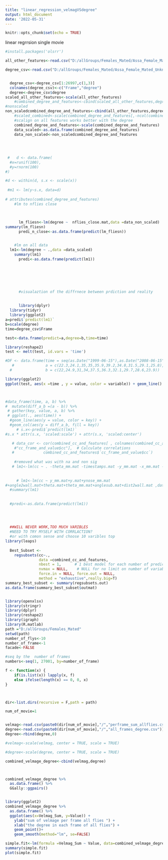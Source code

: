 ```yaml
---
title: "linear_regression_velmagVSdegree"
output: html_document
date: '2022-05-31'
---
```


```r
knitr::opts_chunk$set(echo = TRUE)
```

linear regrrsion single movie


```r
#install.packages('olsrr')

all_other_features<-read.csv("D:/allGroups/Females_Mated/Assa_Female_Mated_Unknown_RigA_20211025T120646/per_framefeatures_sum_allflies.csv")[1:26997,]

degree_csv<-read.csv("D:/allGroups/Females_Mated/Assa_Female_Mated_Unknown_RigA_20211025T120646/all_frames_degree.csv")


  degree_csv<-degree_csv[1:26997,c(1,3)]
  colnames(degree_csv)<-c("Frame","degree")
  degree<-degree_csv$degree
scaled_all_other_features<-scale(all_other_features)
    #combined_degree_and_features<-cbind(scaled_all_other_features,degree)
#nonscaled
non_scaledcombined_degree_and_features<-cbind(all_other_features,degree)
    #scaled_combined<-scale(combined_degree_and_features[,-ncol(combined_degree_and_features)])
    #scalign on all features works better with the degree
    combined_degree_and_features<-scale(combined_degree_and_features)
    data_scaled<-as.data.frame(combined_degree_and_features)
    data_non_scaled<-non_scaledcombined_degree_and_features
  
    
    
    
 #   d <- data.frame(
  #x=runif(100),
  #y=rnorm(100)
#)

#d <- within(d, s.x <- scale(x))
    
 #m1 <- lm(y~s.x, data=d)
  
# attributes(combined_degree_and_features)
    #lm to nflies close
    
    

      lm_fliesn<-lm(degree ~  nflies_close.mat,data =data_non_scaled)
summary(lm_fliesn)
      predi_n_close<-as.data.frame(predict(lm_fliesn))


    #lm on all data
  lm1<-lm(degree ~ .,data =data_scaled)
    summary(lm1)
      predi<-as.data.frame(predict(lm1))
      
      
      
      
      
      
      #visualaztion of the diffrnece between prdiction and reality
      
      
      library(dplyr)
  library(tidyr)
  library(ggplot2)
a=predi$`predict(lm1)`
b=scale(degree)
time=degree_csv$Frame

test<-data.frame(predict=a,degree=b,time=time)

library(reshape2)
test <- melt(test, id.vars = 'time')

#DF <- data.frame(time = seq(as.Date("1999-06-15"),as.Date("2008-06-15"), by= "years"),
   #              a = c(22.3,24.1,35,35,35.9,39.2,34.8,31.5,29.1,25.8),
  #               b = c(22,24.9,31,34,37.5,36.3,32.1,29.7,28.6,23.9))

library(ggplot2)
ggplot(test, aes(x =time , y = value, color = variable)) + geom_line()



#data_frame(time, a, b) %>%
#  mutate(diff_a_b =(a - b)) %>% 
 # gather(key, value, a, b) %>% 
 # ggplot(., aes(time)) +
  #geom_line(aes(y = value, color = key)) + 
  #geom_col(aes(y = diff_a_b, fill = key))
     # s.x<-predi$`predict(lm1)`
#s.x * attr(s.x, 'scaled:scale') + attr(s.x, 'scaled:center')

   # data_cor <- cor(combined_cc_and_features[ , colnames(combined_cc_and_features) != 
    #"cc_frame_and_value$cc"],  # Calculate correlations
   #             combined_cc_and_features$`cc_frame_and_value$cc`)
    
    #removed what was with na and non sig
   # lm1<-lm(cc ~ . -theta_mm.mat -timestamps.mat -y_mm.mat -x_mm.mat -dt.mat -dist2wall.mat -a_mm.mat -b_mm.mat -a.mat -absdtheta.mat -absdv_cor.mat -corfrac_min.mat -yaw.mat -veltoward_nose2ell.mat -velmag_nose.mat -velmag.mat -signdtheta.mat -phi.mat -dv_cor.mat -du_tail.mat -dphi.mat -flipdv_cor.mat -dangle2wall.mat -absphidiff_anglesub.mat, data=combined_cc_and_features)
    
    
     # lm1<-lm(cc ~ y_mm.mat+y.mat+ynose_mm.mat
#+angle2wall.mat+theta.mat+theta_mm.mat+anglesub.mat+dist2wall.mat ,data=combined_cc_and_features)  
  #summary(lm1)
  
  
  #predi<-as.data.frame(predict(lm1))
  
  
  
  
  ##WILL NEVER WORK,TOO MUCH VARIBLES
  #NEED TO TRY MYSELF WITH CORRLACTION?
  #or with comon sense and choose 10 varibles top
library(leaps)
  
  Best_Subset <-
    regsubsets(cc~.,
               data =combined_cc_and_features,
               nbest = 1,      # 1 best model for each number of predictors
               nvmax = NULL,    # NULL for no limit on number of variables
               force.in = NULL, force.out = NULL,
               method = "exhaustive",really.big=T)
summary_best_subset <- summary(regsubsets.out)
as.data.frame(summary_best_subset$outmat)
```





```r



```


```r

library(openxlsx)
library(stringr)
library(dplyr)
library(reshape2)
library(igraph)
library(R.matlab)
path ="D:/allGroups/Females_Mated"
setwd(path)
number_of_flys<-10
number_of_frame<-1
facade<-FALSE

#seq by the  number of frames
numbers<-seq(1, 27001, by=number_of_frame)

f <- function(x) {
    if(is.list(x)) lapply(x, f)
    else ifelse(length(x) == 0, 0, x)
}



dir<-list.dirs(recursive = F,path = path)

num_of_movie=1


velmag<-read.csv(paste0(dir[num_of_movie],"/","perframe_sum_allflies.csv"))
degree<-read.csv(paste0(dir[num_of_movie],"/","all_frames_degree.csv"))["Value"]
degree<-rbind(degree,0)

#velmag<-scale(velmag, center = TRUE, scale = TRUE)

#degree<-scale(degree, center = TRUE, scale = TRUE)

combined_velmage_degree<-cbind(velmag,degree)



combined_velmage_degree %>%
  as.data.frame() %>%
  GGally::ggpairs()


library(ggplot2)
combined_velmage_degree %>%
  as.data.frame() %>%
  ggplot(aes(x=Velmag_Sum, y=Value)) +
    ylab("sum of velmage per frame all flies ") +
    xlab("the degree in each frame of all flies") +
    geom_point()+ 
    geom_smooth(method="lm", se=FALSE)

simple.fit<-lm(formula =Velmag_Sum ~ Value, data=combined_velmage_degree)
summary(simple.fit)
plot(simple.fit)
```

